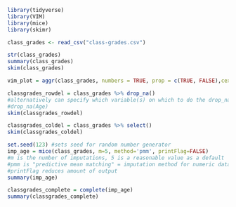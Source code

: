 ```r
library(tidyverse)
library(VIM)
library(mice)
library(skimr)
```

```r
class_grades <- read_csv("class-grades.csv")
```

```r
str(class_grades)
summary(class_grades)
skim(class_grades)
```

```r
vim_plot = aggr(class_grades, numbers = TRUE, prop = c(TRUE, FALSE),cex.axis=.7)
```

```r
classgrades_rowdel = class_grades %>% drop_na() 
#alternatively can specify which variable(s) on which to do the drop_na
#drop_na(Age)
skim(classgrades_rowdel)
```

```r
classgrades_coldel = class_grades %>% select() 
skim(classgrades_coldel)
```

```r
set.seed(123) #sets seed for random number generator
imp_age = mice(class_grades, m=5, method='pmm', printFlag=FALSE)
#m is the number of imputations, 5 is a reasonable value as a default
#pmm is "predictive mean matching" = imputation method for numeric data
#printFlag reduces amount of output
summary(imp_age)
```

```r
classgrades_complete = complete(imp_age) 
summary(classgrades_complete)
```

